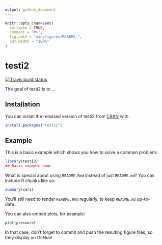 ```yaml
---
output: github_document
---
```


<!-- README.md is generated from README.Rmd. Please edit that file -->

```r
knitr::opts_chunk$set(
  collapse = TRUE,
  comment = "#>",
  fig.path = "man/figures/README-",
  out.width = "100%"
)
```

# testi2

<!-- badges: start -->
[![Travis build status](https://travis-ci.com/kaloytyn/testi2.svg?branch=master)](https://travis-ci.com/kaloytyn/testi2)
<!-- badges: end -->

The goal of testi2 is to ...

## Installation

You can install the released version of testi2 from [CRAN](https://CRAN.R-project.org) with:

``` r
install.packages("testi2")
```

## Example

This is a basic example which shows you how to solve a common problem:

```r
library(testi2)
## basic example code
```

What is special about using `README.Rmd` instead of just `README.md`? You can include R chunks like so:

```r
summary(cars)
```

You'll still need to render `README.Rmd` regularly, to keep `README.md` up-to-date.

You can also embed plots, for example:

```r
plot(pressure)
```

In that case, don't forget to commit and push the resulting figure files, so they display on GitHub!
